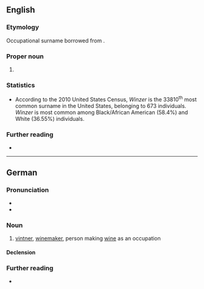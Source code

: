 ==English==

===Etymology===
Occupational surname borrowed from {{bor|en|de|Winzer||winemaker}}.

===Proper noun===
{{en-proper noun|Winzers}}

# {{surname|en|from=German}}

===Statistics===
* According to the 2010 United States Census, ''Winzer'' is the 33810<sup>th</sup> most common surname in the United States, belonging to 673 individuals. ''Winzer'' is most common among Black/African American (58.4%) and White (36.55%) individuals.

===Further reading===
* {{R:en:DAFN}}

----

==German==
{{slim-wikipedia|lang=de}}

===Pronunciation===
* {{IPA|de|/ˈvɪntsɐ/}}
* {{audio|de|De-Winzer.ogg|Audio}}

===Noun===
{{de-noun|m|f=in}}

# [[vintner]], [[winemaker]], person making [[wine]] as an occupation

====Declension====
{{de-ndecl|m}}

===Further reading===
* {{R:Duden}}

{{C|de|Occupations}}